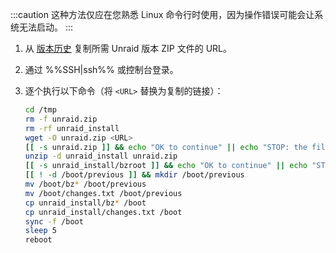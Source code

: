 :::caution
这种方法仅应在您熟悉 Linux 命令行时使用，因为操作错误可能会让系统无法启动。
:::

1. 从 [版本历史](../../../download_list.mdx) 复制所需 Unraid 版本 ZIP 文件的 URL。
2. 通过 %%SSH|ssh%% 或控制台登录。
3. 逐个执行以下命令（将 `<URL>` 替换为复制的链接）：

   ```bash
   cd /tmp
   rm -f unraid.zip
   rm -rf unraid_install
   wget -O unraid.zip <URL>
   [[ -s unraid.zip ]] && echo "OK to continue" || echo "STOP: the file was not downloaded"
   unzip -d unraid_install unraid.zip
   [[ -s unraid_install/bzroot ]] && echo "OK to continue" || echo "STOP: the file was not extracted properly"
   [[ ! -d /boot/previous ]] && mkdir /boot/previous
   mv /boot/bz* /boot/previous
   mv /boot/changes.txt /boot/previous
   cp unraid_install/bz* /boot
   cp unraid_install/changes.txt /boot
   sync -f /boot
   sleep 5
   reboot
   ```
